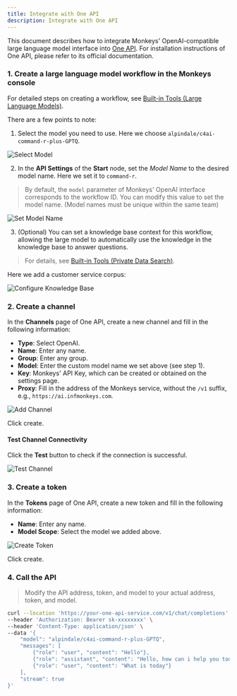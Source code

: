 ```yaml
---
title: Integrate with One API
description: Integrate with One API
---
```


This document describes how to integrate Monkeys' OpenAI-compatible large language model interface into [One API](https://github.com/songquanpeng/one-api). For installation instructions of One API, please refer to its official documentation.

### 1. Create a large language model workflow in the Monkeys console

For detailed steps on creating a workflow, see [Built-in Tools (Large Language Models)](/docs/en/tools/builtin-tools-large-language-models).

There are a few points to note:

1. Select the model you need to use. Here we choose `alpindale/c4ai-command-r-plus-GPTQ`.

![Select Model](~/assets/others/integrations/lobe-chat/choose-model.png)

2. In the **API Settings** of the **Start** node, set the *Model Name* to the desired model name. Here we set it to `command-r`.

> By default, the `model` parameter of Monkeys' OpenAI interface corresponds to the workflow ID. You can modify this value to set the model name. (Model names must be unique within the same team)

![Set Model Name](~/assets/others/integrations/lobe-chat/config-model-name.png)

3. (Optional) You can set a knowledge base context for this workflow, allowing the large model to automatically use the knowledge in the knowledge base to answer questions.

> For details, see [Built-in Tools (Private Data Search)](/docs/en/tools/builtin-tools-private-data-search).

Here we add a customer service corpus:

![Configure Knowledge Base](~/assets/others/integrations/lobe-chat/knowledge-base.png)

### 2. Create a channel

In the **Channels** page of One API, create a new channel and fill in the following information:

- **Type**: Select OpenAI.
- **Name**: Enter any name.
- **Group**: Enter any group.
- **Model**: Enter the custom model name we set above (see step 1).
- **Key**: Monkeys' API Key, which can be created or obtained on the settings page.
- **Proxy**: Fill in the address of the Monkeys service, without the `/v1` suffix, e.g., `https://ai.infmonkeys.com`.

![Add Channel](~/assets/others/integrations/one-api/add-channel.png)

Click create.

#### Test Channel Connectivity

Click the **Test** button to check if the connection is successful.

![Test Channel](~/assets/others/integrations/one-api/test-channel.png)

### 3. Create a token

In the **Tokens** page of One API, create a new token and fill in the following information:

- **Name**: Enter any name.
- **Model Scope**: Select the model we added above.

![Create Token](~/assets/others/integrations/one-api/add-channel.png)

Click create.

### 4. Call the API

> Modify the API address, token, and model to your actual address, token, and model.

```sh
curl --location 'https://your-one-api-service.com/v1/chat/completions' \
--header 'Authorization: Bearer sk-xxxxxxxx' \
--header 'Content-Type: application/json' \
--data '{
    "model": "alpindale/c4ai-command-r-plus-GPTQ",
    "messages": [
        {"role": "user", "content": "Hello"},
        {"role": "assistant", "content": "Hello, how can i help you today?"},
        {"role": "user", "content": "What is today"}
    ],
    "stream": true
}'
```
